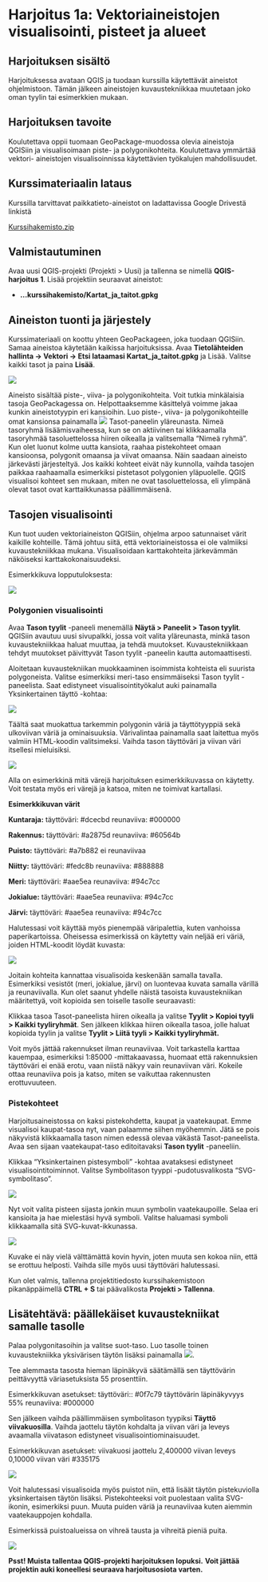 # Harjoitus 1a: Vektoriaineistojen visualisointi, pisteet ja alueet

## Harjoituksen sisältö

Harjoituksessa avataan QGIS ja tuodaan kurssilla käytettävät aineistot
ohjelmistoon. Tämän jälkeen aineistojen kuvaustekniikkaa muutetaan
joko oman tyylin tai esimerkkien mukaan.

## Harjoituksen tavoite

Koulutettava oppii tuomaan GeoPackage-muodossa olevia aineistoja QGISiin
ja visualisoimaan piste- ja polygonikohteita. Koulutettava ymmärtää vektori-
aineistojen visualisoinnissa käytettävien työkalujen mahdollisuudet.

## Kurssimateriaalin lataus

Kurssilla tarvittavat paikkatieto-aineistot on ladattavissa Google
Drivestä linkistä

::: note-box
[Kurssihakemisto.zip](https://drive.google.com/file/d/1W2rmf4YxLQtjO55jR4cKlJ8dZMiIHgVc/view)
:::

## Valmistautuminen

Avaa uusi QGIS-projekti (Projekti \> Uusi) ja tallenna se nimellä
**QGIS-harjoitus 1**. Lisää projektiin seuraavat aineistot:

-   **...kurssihakemisto/Kartat_ja_taitot.gpkg**

## Aineiston tuonti ja järjestely

Kurssimateriaali on koottu yhteen GeoPackageen, joka tuodaan QGISiin.
Samaa aineistoa käytetään kaikissa harjoituksissa.
Avaa **Tietolähteiden hallinta -\> Vektori -\> Etsi lataamasi
Kartat_ja_taitot.gpkg** ja Lisää. Valitse kaikki tasot ja paina **Lisää**.

![](img/harjoitus1/img1.png)

Aineisto sisältää piste-, viiva- ja polygonikohteita. Voit tutkia
minkälaisia tasoja GeoPackagessa on. Helpottaaksemme käsittelyä voimme
jakaa kunkin aineistotyypin eri kansioihin. Luo piste-, viiva- ja
polygonikohteille omat kansionsa painamalla ![](img/harjoitus1/img2.png)
Tasot-paneelin yläreunasta. Nimeä tasoryhmä lisäämisvaiheessa, kun se on
aktiivinen tai klikkaamalla tasoryhmää tasoluettelossa hiiren oikealla
ja valitsemalla "Nimeä ryhmä". Kun olet luonut kolme uutta kansiota,
raahaa pistekohteet omaan kansioonsa, polygonit omaansa ja viivat
omaansa. Näin saadaan aineisto järkevästi järjesteltyä. Jos kaikki
kohteet eivät näy kunnolla, vaihda tasojen paikkaa raahaamalla
esimerkiksi pistetasot polygonien yläpuolelle. QGIS visualisoi kohteet
sen mukaan, miten ne ovat tasoluettelossa, eli ylimpänä olevat tasot
ovat karttaikkunassa päällimmäisenä.

## Tasojen visualisointi

Kun tuot uuden vektoriaineiston QGISiin, ohjelma arpoo satunnaiset värit
kaikille kohteille. Tämä johtuu siitä, että vektoriaineistossa ei ole
valmiiksi kuvaustekniikkaa mukana. Visualisoidaan karttakohteita 
järkevämmän näköiseksi karttakokonaisuudeksi.

Esimerkkikuva lopputuloksesta:

![](img/harjoitus1/img3.png)

### Polygonien visualisointi

Avaa **Tason tyylit** -paneeli menemällä **Näytä \> Paneelit \> Tason
tyylit**. QGISiin avautuu uusi sivupalkki, jossa voit valita yläreunasta,
minkä tason kuvaustekniikkaa haluat muuttaa, ja tehdä muutokset.
Kuvaustekniikkaan tehdyt muutokset päivittyvät Tason tyylit -paneelin
kautta automaattisesti.

Aloitetaan kuvaustekniikan muokkaaminen isoimmista kohteista eli suurista 
polygoneista. Valitse esimerkiksi meri-taso ensimmäiseksi Tason tyylit 
-paneelista. Saat edistyneet visualisointityökalut auki painamalla 
Yksinkertainen täyttö -kohtaa:

![](img/harjoitus1/img4.png)

Täältä saat muokattua tarkemmin polygonin väriä ja täyttötyyppiä sekä
ulkoviivan väriä ja ominaisuuksia. Värivalintaa painamalla saat
laitettua myös valmiin HTML-koodin valitsimeksi. Vaihda tason täyttöväri
ja viivan väri itsellesi mieluisiksi.

![](img/harjoitus1/img5.png)

Alla on esimerkkinä mitä värejä harjoituksen esimerkkikuvassa on
käytetty. Voit testata myös eri värejä ja katsoa, miten ne toimivat
kartallasi.

::: hint-box
**Esimerkkikuvan värit**

**Kuntaraja:** täyttöväri: #dcecbd reunaviiva: #000000

**Rakennus:** täyttöväri: #a2875d reunaviiva: #60564b

**Puisto:** täyttöväri: #a7b882 ei reunaviivaa

**Niitty:** täyttöväri: #fedc8b reunaviiva: #888888

**Meri:** täyttöväri: #aae5ea reunaviiva: #94c7cc

**Jokialue:** täyttöväri: #aae5ea reunaviiva: #94c7cc

**Järvi:** täyttöväri: #aae5ea reunaviiva: #94c7cc
:::

Halutessasi voit käyttää myös pienempää väripalettia, kuten 
vanhoissa paperikartoissa. Oheisessa esimerkissä on käytetty
vain neljää eri väriä, joiden HTML-koodit löydät kuvasta:

![](img/harjoitus1/muted-colors.png)


::: hint-box
Joitain kohteita kannattaa visualisoida keskenään samalla tavalla.
Esimerkiksi vesistöt (meri, jokialue, järvi) on luontevaa kuvata 
samalla värillä ja reunaviivalla. Kun olet saanut yhdelle näistä 
tasoista kuvaustekniikan määritettyä, voit kopioida sen toiselle 
tasolle seuraavasti:

Klikkaa tasoa Tasot-paneelista hiiren oikealla ja valitse **Tyylit > 
Kopioi tyyli > Kaikki tyyliryhmät**. Sen jälkeen klikkaa hiiren oikealla 
tasoa, jolle haluat kopioida tyylin ja valitse **Tyylit > Liitä tyyli 
> Kaikki tyyliryhmät.**
:::

::: hint-box
Voit myös jättää rakennukset ilman reunaviivaa. Voit tarkastella karttaa
kauempaa, esimerkiksi 1:85000 -mittakaavassa, huomaat että rakennuksien
täyttöväri ei enää erotu, vaan niistä näkyy vain reunaviivan väri.
Kokeile ottaa reunaviiva pois ja katso, miten se vaikuttaa rakennusten
erottuvuuteen.
:::


### Pistekohteet

Harjoitusaineistossa on kaksi pistekohdetta, kaupat ja vaatekaupat. Emme
visualisoi kaupat-tasoa nyt, vaan palaamme siihen myöhemmin. Jätä se pois
näkyvistä klikkaamalla tason nimen edessä olevaa väkästä Tasot-paneelista. 
Avaa sen sijaan vaatekaupat-taso editoitavaksi **Tason tyylit** -paneeliin.

Klikkaa "Yksinkertainen pistesymboli" -kohtaa avataksesi edistyneet
visualisointitoiminnot. Valitse Symbolitason tyyppi -pudotusvalikosta
"SVG-symbolitaso".

![](img/harjoitus1/img20.png)

Nyt voit valita pisteen sijasta jonkin muun symbolin vaatekaupoille.
Selaa eri kansioita ja hae mielestäsi hyvä symboli. Valitse haluamasi
symboli klikkaamalla sitä SVG-kuvat-ikkunassa.

![](img/harjoitus1/img18.png)

Kuvake ei näy vielä välttämättä kovin hyvin, joten muuta sen kokoa niin,
että se erottuu helposti. Vaihda sille myös uusi täyttöväri halutessasi.

Kun olet valmis, tallenna projektitiedosto kurssihakemistoon
pikanäppäimellä **CTRL + S** tai päävalikosta **Projekti \> Tallenna**.

## Lisätehtävä: päällekäiset kuvaustekniikat samalle tasolle

Palaa polygonitasoihin ja valitse suot-taso. Luo tasolle toinen
kuvaustekniikka yksivärisen täytön lisäksi painamalla ![](img/harjoitus1/img9.png).

Tee alemmasta tasosta hieman läpinäkyvä säätämällä sen täyttövärin
peittävyyttä väriasetuksista 55 prosenttiin.

Esimerkkikuvan asetukset:
täyttöväri:: #0f7c79 täyttövärin läpinäkyvyys 55% reunaviiva: #000000

Sen jälkeen vaihda päällimmäisen symbolitason tyypiksi **Täyttö
viivakuosilla**. Vaihda jaottelu täytön kohdalta ja viivan väri ja
leveys avaamalla viivatason edistyneet visualisointiominaisuudet.

Esimerkkikuvan asetukset:
viivakuosi jaottelu 2,400000 viivan leveys 0,10000 viivan väri #335175

![](img/harjoitus1/img19.png)

Voit halutessasi visualisoida myös puistot niin, että lisäät täytön
pistekuviolla yksinkertaisen täytön lisäksi. Pistekohteeksi voit
puolestaan valita SVG-ikonin, esimerkiksi puun. Muuta puiden väriä 
ja reunaviivaa kuten aiemmin vaatekauppojen kohdalla.

Esimerkissä puistoalueissa on vihreä tausta ja vihreitä pieniä puita.

![](img/harjoitus1/img21.png)

::: hint-box
**Psst! Muista tallentaa QGIS-projekti harjoituksen lopuksi.**
**Voit jättää projektin auki koneellesi seuraava harjoitusosiota 
varten.**
:::
